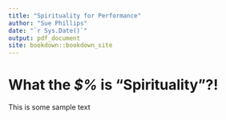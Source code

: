 ```yaml
---
title: "Spirituality for Performance"
author: "Sue Phillips"
date: "`r Sys.Date()`"
output: pdf_document
site: bookdown::bookdown_site
---
```


# What the *\$%* is "Spirituality"?!

This is some sample text
